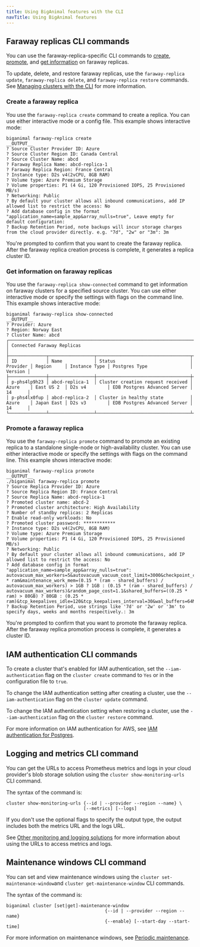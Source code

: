 ```yaml
---
title: Using BigAnimal features with the CLI
navTitle: Using BigAnimal features
---
```


## Faraway replicas CLI commands

You can use the faraway-replica-specific CLI commands to [create](#create-a-faraway-replica), [promote](#promote-a-faraway-replica), and [get information](#get-information-on-faraway-replicas) on faraway replicas. 

To update, delete, and restore faraway replicas, use the `faraway-replica update`, `faraway-replica delete`, and `faraway-replica restore` commands. See [Managing clusters with the CLI](/biganimal/latest/reference/cli/managing_clusters/) for more information.

### Create a faraway replica
You use the `faraway-replica create` command to create a replica. You can use either interactive mode or a config file. This example shows interactive mode:

```
biganimal faraway-replica create
__OUTPUT__
? Source Cluster Provider ID: Azure
? Source Cluster Region ID: Canada Central
? Source Cluster Name: abcd
? Faraway Replica Name: abcd-replica-1
? Faraway Replica Region: France Central
? Instance type: D2s v4(2vCPU, 8GB RAM)
? Volume type: Azure Premium Storage
? Volume properties: P1 (4 Gi, 120 Provisioned IOPS, 25 Provisioned MB/s)
? Networking: Public
? By default your cluster allows all inbound communications, add IP allowed list to restrict the access: No
? Add database config in the format "application_name=sample_app&array_nulls=true", Leave empty for default configuration: 
? Backup Retention Period, note backups will incur storage charges from the cloud provider directly. e.g. "7d", "2w" or "3m": 3m
```
You're prompted to confirm that you want to create the faraway replica. After the faraway replica creation process is complete, it generates a replica cluster ID.

### Get information on faraway replicas
You use the `faraway-replica show-connected` command to get information on faraway clusters for a specified source cluster. You can use either interactive mode or specify the settings with flags on the command line. This example shows interactive mode:

```
biganimal faraway-replica show-connected
__OUTPUT__
? Provider: Azure
? Region: Norway East
? Cluster Name: abcd
┌─────────────────────────────────────────────────────────────────────────────────────────────────────────────────────────────────────────────────────┐
│ Connected Faraway Replicas                                                                                                                          │
├──────────────┬─────────────────┬───────────────────────────────────┬──────────┬────────────┬───────────────┬──────────────────────────────┬─────────┤
│ ID           │ Name            │ Status                            │ Provider │ Region     │ Instance Type │ Postgres Type                │ Version │
├──────────────┼─────────────────┼───────────────────────────────────┼──────────┼────────────┼───────────────┼──────────────────────────────┼─────────┤
│ p-phs4lp9h23 │ abcd-replica-1  │ Cluster creation request received │ Azure    │ East US 2  │ D2s v4        │ EDB Postgres Advanced Server │ 14      │
│ p-phs4lx0fup │ abcd-replica-2  │ Cluster in healthy state          │ Azure    │ Japan East │ D2s v3        │ EDB Postgres Advanced Server │ 14      │
└──────────────┴─────────────────┴───────────────────────────────────┴──────────┴────────────┴───────────────┴──────────────────────────────┴─────────┘
```

### Promote a faraway replica

You use the `faraway-replica promote` command to promote an existing replica to a standalone single-node or high-availability cluster. You can use either interactive mode or specify the settings with flags on the command line. This example shows interactive mode:

```
biganimal faraway-replica promote
__OUTPUT__
./biganimal faraway-replica promote
? Source Replica Provider ID: Azure
? Source Replica Region ID: France Central
? Source Replica Name: abcd-replica-1
? Promoted cluster name: abcd-2
? Promoted cluster architecture: High Availability
? Number of standby replicas: 2 Replicas
? Enable read-only workloads: No
? Promoted cluster password: ************
? Instance type: D2s v4(2vCPU, 8GB RAM)
? Volume type: Azure Premium Storage
? Volume properties: P1 (4 Gi, 120 Provisioned IOPS, 25 Provisioned MB/s)
? Networking: Public
? By default your cluster allows all inbound communications, add IP allowed list to restrict the access: No
? Add database config in format "application_name=sample_app&array_nulls=true": autovacuum_max_workers=5&autovacuum_vacuum_cost_limit=3000&checkpoint_completion_target=0.9&checkpoint_timeout=15min&cpu_tuple_cost=0.03&effective_cache_size=0.75 * ram&maintenance_work_mem=(0.15 * (ram - shared_buffers) / autovacuum_max_workers) > 1GB ? 1GB : (0.15 * (ram - shared_buffers) / autovacuum_max_workers)&random_page_cost=1.1&shared_buffers=((0.25 * ram) > 80GB) ? 80GB : (0.25 * ram)&tcp_keepalives_idle=120&tcp_keepalives_interval=30&wal_buffers=64MB&wal_compression=on
? Backup Retention Period, use strings like '7d' or '2w' or '3m' to specify days, weeks and months respectively.: 3m
```
You're prompted to confirm that you want to promote the faraway replica. After the faraway replica promotion process is complete, it generates a cluster ID.

## IAM authentication CLI commands

To create a cluster that's enabled for IAM authentication, set the `--iam-authentication` flag on the `cluster create` command to `Yes` or in the configuration file to  `true`.

To change the IAM authentication setting after creating a cluster, use the `--iam-authentication` flag on the `cluster update` command. 

To change the IAM authentication setting when restoring a cluster, use the `--iam-authentication` flag on the `cluster restore` command. 

For more information on IAM authentication for AWS, see [IAM authentication for Postgres](/biganimal/latest/using_cluster/01_postgres_access/#iam-authentication-for-postgres).

## Logging and metrics CLI command

You can get the URLs to access Prometheus metrics and logs in your cloud provider's blob storage solution using the `cluster show-monitoring-urls` CLI command.

The syntax of the command is:

```
cluster show-monitoring-urls {--id | --provider --region --name} \
                             [--metrics] [--logs]
```

If you don't use the optional flags to specify the output type, the output includes both the metrics URL and the logs URL. 

See [Other monitoring and logging solutions](/biganimal/latest/using_cluster/05_monitoring_and_logging/other_monitoring/) for more information about using the URLs to access metrics and logs. 

## Maintenance windows CLI command

You can set and view maintenance windows using the `cluster set-maintenance-window`and `cluster get-maintenance-window` CLI commands.

The syntax of the command is: 

```
biganimal cluster [set|get]-maintenance-window 
                                     {--id | --provider --region --name}
                                     {--enable} [--start-day --start-time]
```

For more information on maintenance windows, see [Periodic maintenance](/biganimal/release/overview/updates).